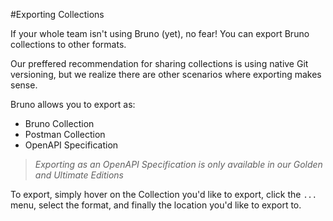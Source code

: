 #Exporting Collections

If your whole team isn't using Bruno (yet), no fear! You can export Bruno collections to other formats. 

Our preffered recommendation for sharing collections is using native Git versioning, but we realize there are other scenarios where exporting makes sense. 

Bruno allows you to export as:
- Bruno Collection
- Postman Collection
- OpenAPI Specification

> *Exporting as an OpenAPI Specification is only available in our Golden and Ultimate Editions*

To export, simply hover on the Collection you'd like to export, click the `...` menu, select the format, and finally the location you'd like to export to. 

